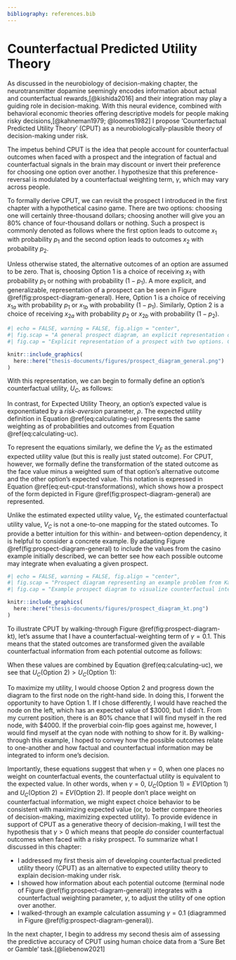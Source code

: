 ```yaml
---
bibliography: references.bib
---
```


# Counterfactual Predicted Utility Theory

As discussed in the neurobiology of decision-making chapter, the neurotransmitter dopamine seemingly encodes information about actual and counterfactual rewards,[@kishida2016] and their integration may play a guiding role in decision-making. With this neural evidence, combined with behavioral economic theories offering descriptive models for people making risky decisions,[@kahneman1979; @loomes1982] I propose 'Counterfactual Predicted Utility Theory' (CPUT) as a neurobiologically-plausible theory of decision-making under risk.

The impetus behind CPUT is the idea that people account for counterfactual outcomes when faced with a prospect and the integration of factual and counterfactual signals in the brain may discount or invert their preference for choosing one option over another. I hypothesize that this preference-reversal is modulated by a counterfactual weighting term, $\gamma$, which may vary across people. 

To formally derive CPUT, we can revisit the prospect I introduced in the first chapter with a hypothetical casino game. There are two options: choosing one will certainly three-thousand dollars; choosing another will give you an 80% chance of four-thousand dollars or nothing. Such a prospect is commonly denoted as follows where the first option leads to outcome $x_1$ with probability $p_1$ and the second option leads to outcomes $x_2$ with probability $p_2$.

```{=tex}
\begin{equation}
\begin{aligned}
\text{Option 1} &= (x_1, p_1) \\ 
\text{Option 2} &= (x_2, p_2)
\end{aligned}
(\#eq:prospect-notation)
\end{equation}
```

Unless otherwise stated, the alternative outcomes of an option are assumed to be zero. That is, choosing Option 1 is a choice of receiving $x_1$ with probability $p_1$ or nothing with probability $(1 - p_1)$. A more explicit, and generalizable, representation of a prospect can be seen in Figure \@ref(fig:prospect-diagram-general). Here, Option 1 is a choice of receiving $x_{1a}$ with probability $p_1$ or $x_{1b}$ with probability $(1 - p_1)$. Similarly, Option 2 is a choice of receiving $x_{2a}$ with probability $p_2$ or $x_{2b}$ with probability $(1 - p_2)$.

```r
#| echo = FALSE, warning = FALSE, fig.align = "center",
#| fig.scap = "A general prospect diagram, an explicit representation of a prospect with two options.",
#| fig.cap = "Explicit representation of a prospect with two options. Choosing option 1 may lead to outcome $x_{1a}$ with probability $p_1$ or outcome $x_{1b}$ with probability $(1 - p_1)$. Choosing option 2 may lead to outcome $x_{2a}$ with probability $p_2$ or outcome $x_{2b}$ with probability $(1 - p_2)$."

knitr::include_graphics(
  here::here("thesis-documents/figures/prospect_diagram_general.png")
)
```

With this representation, we can begin to formally define an option's counterfactual utility, $U_C$, as follows:

```{=tex}
\begin{equation}
\begin{split}
U_{C}(\text{Option 1}) = p_{1} \cdot V_{C}(x_{1a}) + (1 - p_{1}) \cdot V_{C}(x_{1b}) \\ 
U_{C}(\text{Option 2}) = p_{2} \cdot V_{C}(x_{2a}) + (1 - p_{2}) \cdot V_{C}(x_{2b})
\end{split}
(\#eq:calculating-uc) 
\end{equation}
```

In contrast, for Expected Utility Theory, an option's expected value is exponentiated by a *risk-aversion* parameter, $\rho$. The expected utility definition in Equation \@ref(eq:calculating-ue) represents the same weighting as of probabilities and outcomes from Equation \@ref(eq:calculating-uc). 

```{=tex}
\begin{equation}
\begin{split}
U_{E}(\text{Option 1}) = (p_{1} \cdot V_{E}(x_{1}) + (1 - p_{1}) \cdot V_{E}(x_{2}))^\rho \\   
U_{E}(\text{Option 2}) = (p_{2} \cdot V_{E}(x_{4}) + (1 - p_{2}) \cdot V_{E}(x_{3}))^\rho
\end{split}
(\#eq:calculating-ue)
\end{equation}
```

To represent the equations similarly, we define the $V_E$ as the estimated expected utility value (but this is really just stated outcome). For CPUT, however, we formally define the transformation of the stated outcome as the face value minus a weighted sum of that option's alternative outcome and the other option's expected value. This notation is expressed in Equation \@ref(eq:eut-cput-transformations), which shows how a prospect of the form depicted in Figure \@ref(fig:prospect-diagram-general) are represented.

```{=tex}
\begin{equation}
\begin{split}
\text{EUT:} \\
    V_{E}(x_{1a}) = x_{1a} \\
    V_{E}(x_{1b}) = x_{1b} \\
    V_{E}(x_{2a}) = x_{2a} \\
    V_{E}(x_{2b}) = x_{2b}
\end{split}
\hspace{3cm}
\begin{split}
\text{CPUT:} \\
    V_{C}(x_{1a}) = x_{1a} - \gamma[x_{1b} + EV(\text{Option 2})] \\
    V_{C}(x_{1b}) = x_{1b} - \gamma[x_{1a} + EV(\text{Option 2})] \\
    V_{C}(x_{2a}) = x_{2a} - \gamma[x_{2b} + EV(\text{Option 1})] \\
    V_{C}(x_{2b}) = x_{2b} - \gamma[x_{2a} + EV(\text{Option 1})]
\end{split}
(\#eq:eut-cput-transformations)
\end{equation}
```

Unlike the estimated expected utility value, $V_E$, the estimated counterfactual utility value, $V_C$ is not a one-to-one mapping for the stated outcomes. To provide a better intuition for this within- and between-option dependency, it is helpful to consider a concrete example. By adapting Figure \@ref(fig:prospect-diagram-general) to include the values from the casino example initially described, we can better see how each possible outcome may integrate when evaluating a given prospect.

```r
#| echo = FALSE, warning = FALSE, fig.align = "center",
#| fig.scap = "Prospect diagram representing an example problem from Kahneman and Tversky (1979).",
#| fig.cap = "Example prospect diagram to visualize counterfactual integration. Choosing option 1 may lead to outcome $\\$3000$ with probability $1.0$ or outcome $\\$0$ with probability $(1 - 1.0)$. Choosing option 2 may lead to outcome $\\$4000$ with probability $0.8$ or outcome $\\$0$ with probability $(1 - 0.8)$. Estimating the counterfactual utility value of possible outcomes are dependent on one-another."

knitr::include_graphics(
  here::here("thesis-documents/figures/prospect_diagram_kt.png")
)
```

To illustrate CPUT by walking-through Figure \@ref(fig:prospect-diagram-kt), let's assume that I have a counterfactual-weighting term of $\gamma = 0.1$. This means that the stated outcomes are transformed given the available counterfactual information from each potential outcome as follows:

```{=tex}
\begin{equation}
\begin{aligned}
V_{C}(\$3000) &= 3000 - 0.1[0 + EV(\text{Option 2})] \\
&= 3000 - 0.1[0 + 3200] \\
&= 2680 \\
V_{C}(\$0) &= 0 - 0.1[3000 + EV(\text{Option 2})] \\
&= 0 - 0.1[3000 + 3200] \\
&= -620 \\
V_{C}(\$0) &= 0 - 0.1[0 + EV(\text{Option 1})] \\
&= 0 - 0.1[4000 + 3000] \\
&= -700 \\
V_{C}(\$4000) &= 4000 - 0.1[4000 + EV(\text{Option 1})] \\
&= 4000 - 0.1[0 + 3000] \\
&= 3700 \\
\end{aligned}
(\#eq:cput-transformation-kt-demo)
\end{equation}
```

When these values are combined by Equation \@ref(eq:calculating-uc), we see that $U_C(\text{Option 2}) > U_C(\text{Option 1})$:

```{=tex}
\begin{equation}
\begin{aligned}
U_{C}(\text{Option 1}) &= 1 \cdot 2680 + (1 - 1) \cdot -620) \\ 
&= 2680 \\
U_{C}(\text{Option 2}) &= 0.8 \cdot 3700 + (1 - 0.8) \cdot -700) \\
&= 2820
\end{aligned}
(\#eq:calculating-uc-kt-demo) 
\end{equation}
```

To maximize my utility, I would choose Option 2 and progress down the diagram to the first node on the right-hand side. In doing this, I forwent the opportunity to have Option 1. If I chose differently, I would have reached the node on the left, which has an expected value of \$3000, but I didn't. From my current position, there is an 80% chance that I will find myself in the red node, with \$4000. If the proverbial coin-flip goes against me, however, I would find myself at the cyan node with nothing to show for it. By walking-through this example, I hoped to convey how the possible outcomes relate to one-another and how factual and counterfactual information may be integrated to inform one's decision. 

Importantly, these equations suggest that when $\gamma = 0$, when one places no weight on counterfactual events, the counterfactual utility is equivalent to the expected value. In other words, when $\gamma = 0$, $U_C(\text{Option 1}) = EV(\text{Option 1})$ and $U_C(\text{Option 2}) = EV(\text{Option 2})$. If people don't place weight on counterfactual information, we might expect choice behavior to be consistent with maximizing expected value (or, to better compare theories of decision-making, maximizing expected utility). To provide evidence in support of CPUT as a generative theory of decision-making, I will test the hypothesis that $\gamma > 0$ which means that people *do* consider counterfactual outcomes when faced with a risky prospect. To summarize what I discussed in this chapter:

* I addressed my first thesis aim of developing counterfactual predicted utility theory (CPUT) as an alternative to expected utility theory to explain decision-making under risk. 
* I showed how information about each potential outcome (terminal node of Figure \@ref(fig:prospect-diagram-general)) integrates with a counterfactual weighting parameter, $\gamma$, to adjust the utility of one option over another. 
* I walked-through an example calculation assuming $\gamma = 0.1$ (diagrammed in Figure \@ref(fig:prospect-diagram-general)). 

In the next chapter, I begin to address my second thesis aim of assessing the predictive accuracy of CPUT using human choice data from a 'Sure Bet or Gamble' task.[@liebenow2021]
